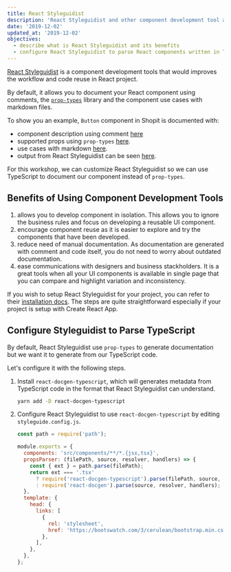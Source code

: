```yaml
---
title: React Styleguidist
description: 'React Styleguidist and other component development tool allows you to develop your component in isolation and generates documentations from your code.'
date: '2019-12-02'
updated_at: '2019-12-02'
objectives:
  - describe what is React Styleguidist and its benefits
  - configure React Styleguidist to parse React components written in TypeScript
---
```


[React Styleguidist][react-styleguidist] is a component development tools that would improves the workflow and code reuse in React project.

By default, it allows you to document your React component using comments, the [`prop-types`][prop-types] library and the component use cases with markdown files.

To show you an example, `Button` component in Shopit is documented with:

- component description using comment [here](https://github.com/malcolm-kee/react-ecomm-site/blob/redux/src/components/button.jsx#L5)
- supported props using `prop-types` [here](https://github.com/malcolm-kee/react-ecomm-site/blob/redux/src/components/button.jsx#L31).
- use cases with markdown [here](https://raw.githubusercontent.com/malcolm-kee/react-ecomm-site/redux/src/components/button.md).
- output from React Styleguidist can be seen [here](https://react-ecomm-docs.netlify.com/#button).

For this workshop, we can customize React Styleguidist so we can use TypeScript to document our component instead of `prop-types`.

## Benefits of Using Component Development Tools

1. allows you to develop component in isolation. This allows you to ignore the business rules and focus on developing a reusable UI component.
1. encourage component reuse as it is easier to explore and try the components that have been developed.
1. reduce need of manual documentation. As documentation are generated with comment and code itself, you do not need to worry about outdated documentation.
1. ease communications with designers and business stackholders. It is a great tools when all your UI components is available in single page that you can compare and highlight variation and inconsistency.

<aside>

If you wish to setup React Styleguidist for your project, you can refer to their [installation docs](https://react-styleguidist.js.org/docs/getting-started.html). The steps are quite straightforward especially if your project is setup with Create React App.

</aside>

## Configure Styleguidist to Parse TypeScript

By default, React Styleguidist use `prop-types` to generate documentation but we want it to generate from our TypeScript code.

Let's configure it with the following steps.

1. Install `react-docgen-typescript`, which will generates metadata from TypeScript code in the format that React Styleguidist can understand.

   ```bash
   yarn add -D react-docgen-typescript
   ```

2. Configure React Styleguidist to use `react-docgen-typescript` by editing `styleguide.config.js`.

   ```js title="styleguide.config.js" {0,4-9}
   const path = require('path');

   module.exports = {
     components: 'src/components/**/*.{jsx,tsx}',
     propsParser: (filePath, source, resolver, handlers) => {
       const { ext } = path.parse(filePath);
       return ext === '.tsx'
         ? require('react-docgen-typescript').parse(filePath, source, resolver, handlers)
         : require('react-docgen').parse(source, resolver, handlers);
     },
     template: {
       head: {
         links: [
           {
             rel: 'stylesheet',
             href: 'https://bootswatch.com/3/cerulean/bootstrap.min.css',
           },
         ],
       },
     },
   };
   ```

[react-styleguidist]: https://react-styleguidist.js.org
[prop-types]: https://www.npmjs.com/package/prop-types
